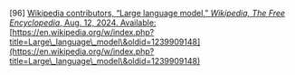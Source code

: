 \[96\]	[Wikipedia contributors, “Large language model,” *Wikipedia, The Free Encyclopedia*, Aug. 12, 2024\. Available:](http://paperpile.com/b/Lj1YHA/IaTKu) [https://en.wikipedia.org/w/index.php?title=Large\_language\_model\&oldid=1239909148](https://en.wikipedia.org/w/index.php?title=Large\_language\_model\&oldid=1239909148)